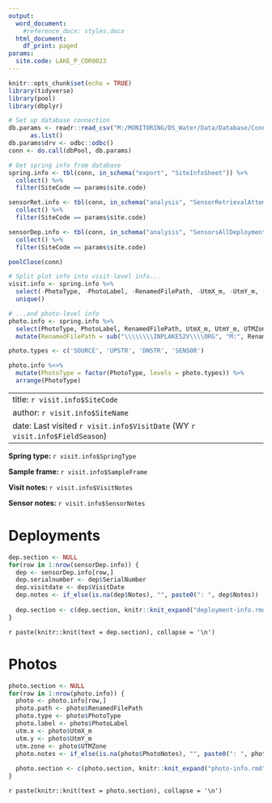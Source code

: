 ```yaml
---
output:
  word_document:
    #reference_docx: styles.docx
  html_document:
    df_print: paged
params:
  site.code: LAKE_P_COR0023
---
```


```r
knitr::opts_chunk$set(echo = TRUE)
library(tidyverse)
library(pool)
library(dbplyr)

# Set up database connection
db.params <- readr::read_csv("M:/MONITORING/DS_Water/Data/Database/ConnectFromR/ds-database-conn.csv") %>%
      as.list()
db.params$drv <- odbc::odbc()
conn <- do.call(dbPool, db.params)

# Get spring info from database
spring.info <- tbl(conn, in_schema("export", "SiteInfoSheet")) %>%
  collect() %>%
  filter(SiteCode == params$site.code)

sensorRet.info <- tbl(conn, in_schema("analysis", "SensorRetrievalAttempts")) %>%
  collect() %>%
  filter(SiteCode == params$site.code)

sensorDep.info <- tbl(conn, in_schema("analysis", "SensorsAllDeployments")) %>%
  collect() %>%
  filter(SiteCode == params$site.code)

poolClose(conn)

# Split plot info into visit-level info...
visit.info <- spring.info %>%
  select(-PhotoType, -PhotoLabel, -RenamedFilePath, -UtmX_m, -UtmY_m, -UTMZone, -PhotoNotes) %>%
  unique()

# ...and photo-level info
photo.info <- spring.info %>%
  select(PhotoType, PhotoLabel, RenamedFilePath, UtmX_m, UtmY_m, UTMZone, PhotoNotes) %>%
  mutate(RenamedFilePath = sub("\\\\\\\\INPLAKE52V\\\\ORG", "M:", RenamedFilePath))

photo.types <- c('SOURCE', 'UPSTR', 'DNSTR', 'SENSOR')

photo.info %<>%
  mutate(PhotoType = factor(PhotoType, levels = photo.types)) %>%
  arrange(PhotoType)
```


---
title: `r visit.info$SiteCode`
author: `r visit.info$SiteName`
date: Last visited `r visit.info$VisitDate` (WY `r visit.info$FieldSeason`)
---

**Spring type: ** `r visit.info$SpringType`

**Sample frame: ** `r visit.info$SampleFrame`

**Visit notes: ** `r visit.info$VisitNotes`

**Sensor notes: ** `r visit.info$SensorNotes`

# Deployments
```r
dep.section <- NULL
for(row in 1:nrow(sensorDep.info)) {
  dep <- sensorDep.info[row,]
  dep.serialnumber <- dep$SerialNumber
  dep.visitdate <- dep$VisitDate
  dep.notes <- if_else(is.na(dep$Notes), "", paste0(": ", dep$Notes))
  
  dep.section <- c(dep.section, knitr::knit_expand("deployment-info.rmd"), collapse = '\n')
}
```

`r paste(knitr::knit(text = dep.section), collapse = '\n')`

# Photos
```r
photo.section <- NULL
for(row in 1:nrow(photo.info)) {
  photo <- photo.info[row,]
  photo.path <- photo$RenamedFilePath
  photo.type <- photo$PhotoType
  photo.label <- photo$PhotoLabel
  utm.x <- photo$UtmX_m
  utm.y <- photo$UtmY_m
  utm.zone <- photo$UTMZone
  photo.notes <- if_else(is.na(photo$PhotoNotes), "", paste0(": ", photo$PhotoNotes))
  
  photo.section <- c(photo.section, knitr::knit_expand("photo-info.rmd"), collapse = '\n')
}
```

`r paste(knitr::knit(text = photo.section), collapse = '\n')`

